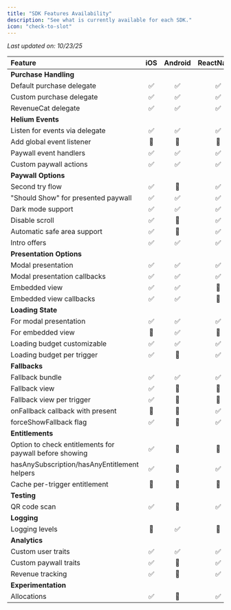 ```yaml
---
title: "SDK Features Availability"
description: "See what is currently available for each SDK."
icon: "check-to-slot"
---
```


_Last updated on: 10/23/25_

| Feature                                                 | iOS | Android | ReactNative | Flutter |
| :----------------------------------------------------- | :-: | :-----: | :----------: | :-----: |
| **Purchase Handling**                                   |     |         |              |         |
| Default purchase delegate                               | ✅   | ✅       | ✅            | ✅       |
| Custom purchase delegate                                | ✅   | ✅       | ✅            | ✅       |
| RevenueCat delegate                                     | ✅   | ✅       | ✅            | 🚫      |
| **Helium Events**                                       |     |         |              |         |
| Listen for events via delegate                          | ✅   | ✅       | ✅            | ✅       |
| Add global event listener                               | 🚫  | 🚫      | 🚫           | 🚫      |
| Paywall event handlers                                  | ✅   | ✅       | ✅            | ✅       |
| Custom paywall actions                                  | ✅   | ✅       | ✅            | ✅       |
| **Paywall Options**                                     |     |         |              |         |
| Second try flow                                         | ✅   | 🚫      | ✅            | ✅       |
| "Should Show" for presented paywall                     | ✅   | ✅       | ✅            | ✅       |
| Dark mode support                                       | ✅   | ✅       | ✅            | ✅       |
| Disable scroll                                          | ✅   | 🚫      | ✅            | ✅       |
| Automatic safe area support                             | ✅   | 🚫      | ✅            | ✅       |
| Intro offers                                            | ✅   | ✅       | ✅            | ✅       |
| **Presentation Options**                                |     |         |              |         |
| Modal presentation                                      | ✅   | ✅       | ✅            | ✅       |
| Modal presentation callbacks                            | ✅   | ✅       | ✅            | ✅       |
| Embedded view                                           | ✅   | ✅       | 🚫           | ✅       |
| Embedded view callbacks                                 | ✅   | ✅       | 🚫           | 🚫      |
| **Loading State**                                       |     |         |              |         |
| For modal presentation                                  | ✅   | ✅       | ✅            | ✅       |
| For embedded view                                       | 🚫  | ✅       | 🚫           | 🚫      |
| Loading budget customizable                             | ✅   | ✅       | ✅            | ✅       |
| Loading budget per trigger                              | ✅   | 🚫      | ✅            | ✅       |
| **Fallbacks**                                           |     |         |              |         |
| Fallback bundle                                         | ✅   | ✅       | ✅            | ✅       |
| Fallback view                                           | ✅   | 🚫      | 🚫           | ✅       |
| Fallback view per trigger                               | ✅   | 🚫      | 🚫           | 🚫      |
| onFallback callback with present                        | 🚫  | 🚫      | ✅            | 🚫      |
| forceShowFallback flag                                  | ✅   | 🚫      | ✅            | ✅       |
| **Entitlements**                                        |     |         |              |         |
| Option to check entitlements for paywall before showing | ✅   | 🚫      | 🚫           | 🚫      |
| hasAnySubscription/hasAnyEntitlement helpers            | ✅   | 🚫      | ✅            | ✅       |
| Cache per-trigger entitlement                           | 🚫  | 🚫      | 🚫           | 🚫      |
| **Testing**                                             |     |         |              |         |
| QR code scan                                            | ✅   | 🚫      | ✅            | ✅       |
| **Logging**                                             |     |         |              |         |
| Logging levels                                          | 🚫  | ✅       | 🚫           | 🚫      |
| **Analytics**                                           |     |         |              |         |
| Custom user traits                                      | ✅   | ✅       | ✅            | ✅       |
| Custom paywall traits                                   | ✅   | 🚫      | ✅            | ✅       |
| Revenue tracking                                        | ✅   | 🚫      | ✅            | ✅       |
| **Experimentation**                                     |     |         |              |         |
| Allocations                                             | ✅   | 🚫      | ✅            | ✅       |
